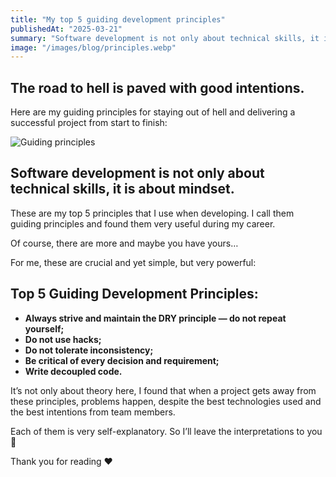 ```yaml
---
title: "My top 5 guiding development principles"
publishedAt: "2025-03-21"
summary: "Software development is not only about technical skills, it is about mindset."
image: "/images/blog/principles.webp"
---
```


## The road to hell is paved with good intentions.

Here are my guiding principles for staying out of hell and delivering a successful project from start to finish:

![Guiding principles](/images/blog/principles.webp)

## Software development is not only about technical skills, it is about mindset.

These are my top 5 principles that I use when developing. I call them guiding principles and found them very useful during my career.

Of course, there are more and maybe you have yours…

For me, these are crucial and yet simple, but very powerful:

## Top 5 Guiding Development Principles:

- **Always strive and maintain the DRY principle — do not repeat yourself;**
- **Do not use hacks;**
- **Do not tolerate inconsistency;**
- **Be critical of every decision and requirement;**
- **Write decoupled code.**

It’s not only about theory here, I found that when a project gets away from these principles, problems happen, despite the best technologies used and the best intentions from team members.

Each of them is very self-explanatory. So I’ll leave the interpretations to you 🙂

Thank you for reading ❤️
